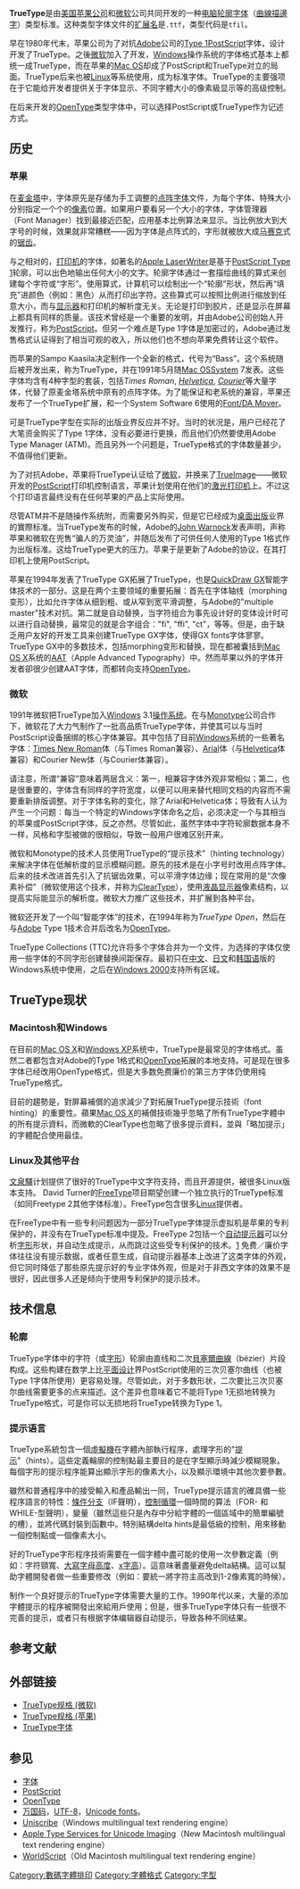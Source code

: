 {{update|time=2018-07-02T03:58:59+00:00}}
{{unreferenced|time=2015-04-21T22:29:11+00:00}}
{{TA
|G1 = IT
}}
{{Infobox file format
| name                   = TrueType
| icon                   =
| logo                   =
| screenshot             =
| caption                =
| extension              = .ttf</code> & <code>.tte</code> (for EUDC usage) ([[Windows|Windows]])<br />
 <code>.dfont</code> ([[OS_X|OS X]])
| mime                   =
| type code              = <code>tfil</code>
| uniform type           = <code>public.truetype-ttf-font</code>
| magic                  =
| owner                  = [[苹果公司|苹果公司]]
| released               =
| latest release version =
| latest release date    =
| genre                  = 字型檔案
| container for          =
| contained by           =
| extended from          =
| extended to            =
| standard               =
| free                   =
| url                    =
}}
'''TrueType'''是由[[美国|美国]][[苹果公司|苹果公司]]和[[微软|微软]]公司共同开发的一种[[电脑|电脑]][[轮廓|轮廓]][[字体|字体]]（[[襯線字|曲線描邊字]]）类型标准。这种类型字体文件的[[扩展名|扩展名]]是<code>.ttf</code>，类型代码是<code>tfil</code>。

早在1980年代末，苹果公司为了对抗[[Adobe|Adobe]]公司的[[Type_1|Type 1]][[PostScript|PostScript]]字体，设计开发了TrueType。之後[[微软|微软]]加入了开发，[[Windows|Windows]]操作系统的字体格式基本上都统一成TrueType，而在苹果的[[Mac_OS|Mac OS]]却成了PostScript和TrueType对立的局面。TrueType后来也被[[Linux|Linux]]等系统使用，成为标准字体。TrueType的主要强项在于它能给开发者提供关于字体显示、不同字體大小的像素級显示等的高级控制。

在后来开发的[[OpenType|OpenType]]类型字体中，可以选择PostScript或TrueType作为记述方式。

== 历史 ==
=== 苹果 ===
在[[麦金塔|麦金塔]]中，字体原先是存储为手工调整的[[点阵字体|点阵字体]]文件，为每个字体、特殊大小分别指定一个个的[[像素|像素]]位置。如果用户要看另一个大小的字体，字体管理器（Font Manager）找到最接近匹配，应用基本比例算法来显示。当比例放大到大字号的时候，效果就非常糟糕——因为字体是点阵式的，字形就被放大成[[马赛克|马赛克]]式的[[鋸齒形|锯齿]]。

与之相对的，[[打印机|打印机]]的字体，如著名的[[Apple_LaserWriter|Apple LaserWriter]]是基于[[PostScript_Type_1|PostScript Type 1]]轮廓，可以出色地输出任何大小的文字。轮廓字体通过一套描绘曲线的算式来创建每个字符或“字形”。使用算式，计算机可以绘制出一个“轮廓”形状，然后再“填充”进颜色（例如：黑色）从而打印出字符。这些算式可以按照比例进行缩放到任意大小，而与[[显示器|显示器]]和打印机的解析度无关。无论是打印到胶片，还是显示在屏幕上都具有同样的质量。该技术曾经是一个重要的发明，并由Adobe公司创始人开发推行，称为[[PostScript|PostScript]]。但另一个难点是Type 1字体是加密过的，Adobe通过发售格式认证得到了相当可观的收入，所以他们也不想向苹果免费转让这个软件。

而苹果的Sampo Kaasila决定制作一个全新的格式，代号为“Bass”。这个系统随后被开发出来，称为TrueType，并在1991年5月随[[Mac_OS|Mac OS]]System 7发表。这些字体均含有4种字型的套装，包括''Times Roman'', ''[[Helvetica|Helvetica]]'', ''[[Courier|Courier]]''等大量字体，代替了原麦金塔系统中原有的点阵字体。为了能保证和老系统的兼容，苹果还发布了一个TrueType扩展，和一个System Software 6使用的[[Apple_Typography|Font/DA Mover]]。

可是TrueType字型在实际的出版业界反应并不好。当时的状况是，用户已经花了大笔资金购买了Type 1字体，没有必要进行更换，而且他们仍然要使用Adobe Type Manager (ATM)。而且另外一个问题是，TrueType格式的字体数量甚少，不值得他们更新。

为了对抗Adobe，苹果将TrueType认证给了[[微软|微软]]，并换来了[[TrueImage|TrueImage]]——微软开发的[[PostScript|PostScript]]打印机控制语言，苹果计划使用在他们的[[激光打印机|激光打印机]]上。不过这个打印语言最终没有在任何苹果的产品上实际使用。

尽管ATM并不是随操作系统附，而需要另外购买，但是它已经成为[[桌面出版|桌面出版]]业界的實際标准。当TrueType发布的时候，Adobe的[[John_Warnock|John Warnock]]发表声明，声称苹果和微软在兜售“骗人的万灵油”，并随后发布了可供任何人使用的Type 1格式作为出版标准。这给TrueType更大的压力。苹果于是更新了Adobe的协议，在其打印机上使用PostScript。

苹果在1994年发表了TrueType GX拓展了TrueType，也是[[QuickDraw_GX|QuickDraw GX]]智能字体技术的一部分。这是在两个主要领域的重要拓展：首先在字体轴线（morphing变形），比如允许字体从细到粗、或从窄到宽平滑调整，与Adobe的"multiple master"技术对抗。第二就是自动替换，当字符组合为事先设计好的变体设计时可以进行自动替换，最常见的就是合字组合："fi", "ffi", "ct"，等等。但是，由于缺乏用户友好的开发工具来创建TrueType GX字体，使得GX fonts字体寥寥。TrueType GX中的多数技术，包括morphing变形和替换，现在都被囊括到[[Mac_OS_X|Mac OS X]]系统的[[AAT|AAT]]（Apple Advanced Typography）中。然而苹果以外的字体开发者卻很少创建AAT字体，而都转向支持[[OpenType|OpenType]]。

=== 微软 ===
1991年微软把TrueType加入[[Windows|Windows]] 3.1[[操作系统|操作系统]]。在与[[Monotype|Monotype]]公司合作下，微软花了大力气制作了一批高品质TrueType字体，并使其可以与当时PostScript设备捆绑的核心字体兼容。其中包括了目前[[Windows|Windows]]系统的一些著名字体：[[Times_New_Roman|Times New Roman]]体（与Times Roman兼容）、[[Arial|Arial]]体（与[[Helvetica|Helvetica]]体兼容）和Courier New体（与Courier体兼容）。

请注意，所谓“兼容”意味着两层含义：第一，相兼容字体外观非常相似；第二，也是很重要的，字体含有同样的字符宽度，以便可以用来替代相同文档的内容而不需要重新排版调整。对于字体名称的变化，除了Arial和Helvetica体；导致有人认为产生一个问题：每当一个特定的Windows字体命名之后，必须决定一个与其相当的苹果或PostScript字体，反之亦然。尽管如此，虽然字体中字符轮廓数据本身不一样，风格和字型被做的很相似，导致一般用户很难区别开来。

微软和Monotype的技术人员使用TrueType的“提示技术”（hinting technology）来解决字体在低解析度的显示模糊问题。原先的技术是在小字号时改用点阵字体。后来的技术改进首先引入了抗锯齿效果，可以平滑字体边缘；现在常用的是“次像素补偿”（微软使用这个技术，并称为[[ClearType|ClearType]]），使用[[液晶|液晶]][[显示器|显示器]]像素结构，以提高实际能显示的解析度。微软大力推广这些技术，并扩展到各种平台。

微软还开发了一个叫“智能字体”的技术，在1994年称为''TrueType Open''，然后在与[[Adobe|Adobe]] Type 1技术合并后改名为[[OpenType|OpenType]]。 

TrueType Collections (TTC)允许将多个字体合并为一个文件，为选择的字体仅使用一些字体的不同字形创建替换间距保存。最初只在[[中文|中文]]、[[日文|日文]]和[[韩国语|韩国语]]版的Windows系统中使用，之后在[[Windows_2000|Windows 2000]]支持所有区域。

== TrueType现状 ==
=== Macintosh和Windows ===
在目前的[[Mac_OS_X|Mac OS X]]和[[Windows_XP|Windows XP]]系统中，TrueType是最常见的字体格式。虽然二者都包含对Adobe的Type 1格式和[[OpenType|OpenType]]拓展的本地支持。可是现在很多字体已经改用OpenType格式，但是大多数免费廉价的第三方字体仍使用纯TrueType格式。

目前的趨勢是，對屏幕補償的追求減少了對拓展TrueType提示技術（font hinting）的重要性。蘋果[[Mac_OS_X|Mac OS X]]的補償技術幾乎忽略了所有TrueType字體中的所有提示資料，而微軟的ClearType也忽略了很多提示資料，並與「略加提示」的字體配合使用最佳。

=== Linux及其他平台 ===
[[文泉驛|文泉驛]]计划提供了很好的TrueType中文字符支持，而且开源提供，被很多Linux版本支持。
David Turner的[[FreeType|FreeType]]项目期望创建一个独立执行的TrueType标准（如同Freetype 2其他字体标准）。FreeType包含很多[[Linux|Linux]]提供者。

在FreeType中有一些专利问题因为一部分TrueType字体提示虚拟机是苹果的专利保护的，并没有在TrueType标准中提及。FreeType 2包括一个[[自动提示器|自动提示器]]可以分析[[字形|字形]]形状，并自动生成提示，从而跳过这些受专利保护的技术。[http://freetype.sourceforge.net/patents.html]{{Wayback|url=http://freetype.sourceforge.net/patents.html |date=20070706032402 }} 免费／廉价字体往往没有提示数据，或者任意生成，自动提示器基本上改进了这类字体的外观，但它同时降低了那些原先提示好的专业字体外观，但是对于非西文字体的效果不是很好，因此很多人还是倾向于使用专利保护的提示技术。

== 技术信息 ==
=== 轮廓 ===
TrueType字体中的字符（或[[字形|字形]]）轮廓由直线和二次[[貝塞爾曲線|貝塞爾曲線]]（bézier）片段构成。这些构建在数学上比[[平面设计|平面设计]]界PostScript使用的三次贝塞尔曲线（也被Type 1字体所使用）更容易处理。尽管如此，对于多数形状，二次要比三次贝塞尔曲线需要更多的点来描述。这个差异也意味着它不能将Type 1无损地转换为TrueType格式，可是你可以无损地将TrueType转换为Type 1。

=== 提示语言 ===
TrueType系統包含一個[[虛擬機|虛擬機]]在字體內部執行程序，處理字形的"[[提示|提示]]"（hints）。這些定義輪廓的控制點最主要目的是在字型顯示時減少模糊現象。每個字形的提示程序能算出顯示字形的像素大小，以及顯示環境中其他次要參數。

雖然和普通程序中的接受輸入和產品輸出一同，TrueType提示語言的確具備一些程序語言的特性：[[條件分支|條件分支]]（IF聲明），[[控制循環|控制循環]]一個時間的算法（FOR- 和WHILE-型聲明），變量（雖然這些只是內存中分給字體的一個區域中的簡單編號的槽），並將代碼封裝到函數中。特別結構delta hints是最低級的控制，用來移動一個控制點或一個像素大小。

好的TrueType字形程序技術需要在一個字體中盡可能的使用一次參數定義（例如：字符頸寬、[[大寫字母高度|大寫字母高度]]、[[x字高|x字高]]）。這意味著盡量避免delta結構。這可以幫助字體開發者做一些重要修改（例如：要統一將字符主高改到1-2像素寬的時候）。

制作一个良好提示的TrueType字体需要大量的工作。1990年代以来，大量的添加字體提示的程序被開發出來給用戶使用；但是，很多TrueType字体只有一些很不完善的提示，或者只有根据字体编辑器自动提示，导致各种不同结果。

== 参考文献 ==
{{Reflist}}

== 外部链接 ==
* [http://www.microsoft.com/typography/specs/default.htm TrueType规格 (微软)]{{Wayback|url=http://www.microsoft.com/typography/specs/default.htm |date=20070321185027 }}{{en}}
* [http://developer.apple.com/fonts/TTRefMan/index.html TrueType规格 (苹果)]{{Wayback|url=http://developer.apple.com/fonts/TTRefMan/index.html |date=20081221215414 }}{{en}}
* [http://www.truetype-typography.com TrueType字体]{{Wayback|url=http://www.truetype-typography.com/ |date=20070410025343 }}{{en}}

== 参见 ==
* [[字体|字体]]
* [[PostScript|PostScript]]
* [[OpenType|OpenType]]
* [[万国码|万国码]]，[[UTF-8|UTF-8]]，[[Unicode_typefaces|Unicode fonts]]。
* [[Uniscribe|Uniscribe]]（Windows multilingual text rendering engine）
* [[Apple_Type_Services_for_Unicode_Imaging|Apple Type Services for Unicode Imaging]]（New Macintosh multilingual text rendering engine）
* [[WorldScript|WorldScript]]（Old Macintosh multilingual text rendering engine）

[[Category:數碼字體排印|Category:數碼字體排印]]
[[Category:字體格式|Category:字體格式]]
[[Category:字型|Category:字型]]